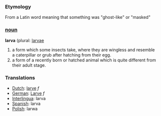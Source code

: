 === Etymology ===
From a Latin word meaning that something was "ghost-like" or "masked" 

=== [[noun]] ===

'''larva''' (plural: [[larvae]]

# a form which some insects take, where they are wingless and resemble a caterpillar or grub after hatching from their egg.
# a form of a recently born or hatched animal which is quite different from their adult stage. 

=== Translations ===
*[[Dutch]]: [[larve]] ''f''
*[[German]]: [[Larve]] ''f''
*[[Interlingua]]: larva
*[[Spanish]]: larva
*[[Polish]]: larwa